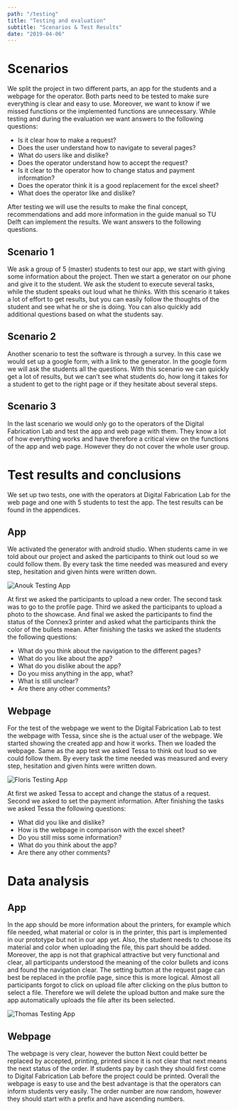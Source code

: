 ```yaml
---
path: "/testing"
title: "Testing and evaluation"
subtitle: "Scenarios & Test Results"
date: "2019-04-06"
---
```


# Scenarios

We split the project in two different parts, an app for the students and a webpage for the operator. Both parts need to be tested to make sure everything is clear and easy to use. Moreover, we want to know if we missed functions or the implemented functions are unnecessary. While testing and during the evaluation we want answers to the following questions:

- Is it clear how to make a request?
- Does the user understand how to navigate to several pages?
- What do users like and dislike?
- Does the operator understand how to accept the request?
- Is it clear to the operator how to change status and payment information?
- Does the operator think it is a good replacement for the excel sheet?
- What does the operator like and dislike?

After testing we will use the results to make the final concept, recommendations and add more information in the guide manual so TU Delft can implement the results. We want answers to the following questions.

## Scenario 1

We ask a group of 5 (master) students to test our app, we start with giving some information about the project. Then we start a generator on our phone and give it to the student. We ask the student to execute several tasks, while the student speaks out loud what he thinks. With this scenario it takes a lot of effort to get results, but you can easily follow the thoughts of the student and see what he or she is doing. You can also quickly add additional questions based on what the students say.

## Scenario 2

Another scenario to test the software is through a survey. In this case we would set up a google form, with a link to the generator. In the google form we will ask the students all the questions. With this scenario we can quickly get a lot of results, but we can’t see what students do, how long it takes for a student to get to the right page or if they hesitate about several steps.

## Scenario 3

In the last scenario we would only go to the operators of the Digital Fabrication Lab and test the app and web page with them. They know a lot of how everything works and have therefore a critical view on the functions of the app and web page. However they do not cover the whole user group.

# Test results and conclusions

We set up two tests, one with the operators at Digital Fabrication Lab for the web page and one with 5 students to test the app. The test results can be found in the appendices.

## App

We activated the generator with android studio. When students came in we told about our project and asked the participants to think out loud so we could follow them. By every task the time needed was measured and every step, hesitation and given hints were written down.

![Anouk Testing App](img/DSC03251.jpg)

At first we asked the participants to upload a new order. The second task was to go to the profile page. Third we asked the participants to upload a photo to the showcase. And final we asked the participants to find the status of the Connex3 printer and asked what the participants think the color of the bullets mean. After finishing the tasks we asked the students the following questions:

- What do you think about the navigation to the different pages?
- What do you like about the app?
- What do you dislike about the app?
- Do you miss anything in the app, what?
- What is still unclear?
- Are there any other comments?

## Webpage

For the test of the webpage we went to the Digital Fabrication Lab to test the webpage with Tessa, since she is the actual user of the webpage. We started showing the created app and how it works. Then we loaded the webpage. Same as the app test we asked Tessa to think out loud so we could follow them. By every task the time needed was measured and every step, hesitation and given hints were written down.

![Floris Testing App](img/DSC03249.jpg)

At first we asked Tessa to accept and change the status of a request. Second we asked to set the payment information. After finishing the tasks we asked Tessa the following questions:

- What did you like and dislike?
- How is the webpage in comparison with the excel sheet?
- Do you still miss some information?
- What do you think about the app?
- Are there any other comments?

# Data analysis

## App

In the app should be more information about the printers, for example which file needed, what material or color is in the printer, this part is implemented in our prototype but not in our app yet. Also, the student needs to choose its material and color when uploading the file, this part should be added. Moreover, the app is not that graphical attractive but very functional and clear, all participants understood the meaning of the color bullets and icons and found the navigation clear. The setting button at the request page can best be replaced in the profile page, since this is more logical. Almost all participants forgot to click on upload file after clicking on the plus button to select a file. Therefore we will delete the upload button and make sure the app automatically uploads the file after its been selected.

![Thomas Testing App](img/DSC03245.jpg)

## Webpage

The webpage is very clear, however the button Next could better be replaced by accepted, printing, printed since it is not clear that next means the next status of the order. If students pay by cash they should first come to Digital Fabrication Lab before the project could be printed. Overall the webpage is easy to use and the best advantage is that the operators can inform students very easily. The order number are now random, however they should start with a prefix and have ascending numbers.

